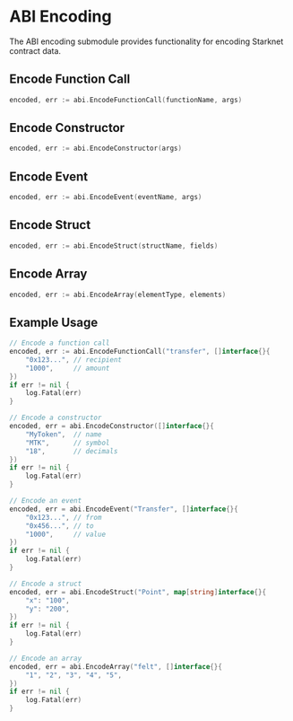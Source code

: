 # ABI Encoding

The ABI encoding submodule provides functionality for encoding Starknet contract data.

## Encode Function Call

```go
encoded, err := abi.EncodeFunctionCall(functionName, args)
```

## Encode Constructor

```go
encoded, err := abi.EncodeConstructor(args)
```

## Encode Event

```go
encoded, err := abi.EncodeEvent(eventName, args)
```

## Encode Struct

```go
encoded, err := abi.EncodeStruct(structName, fields)
```

## Encode Array

```go
encoded, err := abi.EncodeArray(elementType, elements)
```

## Example Usage

```go
// Encode a function call
encoded, err := abi.EncodeFunctionCall("transfer", []interface{}{
    "0x123...", // recipient
    "1000",     // amount
})
if err != nil {
    log.Fatal(err)
}

// Encode a constructor
encoded, err = abi.EncodeConstructor([]interface{}{
    "MyToken",  // name
    "MTK",      // symbol
    "18",       // decimals
})
if err != nil {
    log.Fatal(err)
}

// Encode an event
encoded, err = abi.EncodeEvent("Transfer", []interface{}{
    "0x123...", // from
    "0x456...", // to
    "1000",     // value
})
if err != nil {
    log.Fatal(err)
}

// Encode a struct
encoded, err = abi.EncodeStruct("Point", map[string]interface{}{
    "x": "100",
    "y": "200",
})
if err != nil {
    log.Fatal(err)
}

// Encode an array
encoded, err = abi.EncodeArray("felt", []interface{}{
    "1", "2", "3", "4", "5",
})
if err != nil {
    log.Fatal(err)
}
``` 